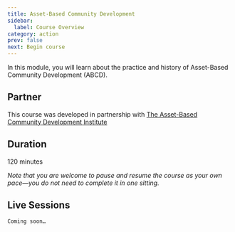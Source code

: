 ```yaml
---
title: Asset-Based Community Development
sidebar:
  label: Course Overview
category: action
prev: false
next: Begin course
---
```


In this module, you will learn about the practice and history of Asset-Based Community Development (ABCD).

## Partner

This course was developed in partnership with [The Asset-Based Community Development Institute](https://resources.depaul.edu/abcd-institute/Pages/default.aspx)

## Duration

120 minutes

_Note that you are welcome to pause and resume the course as your own pace—you do not need to complete it in one sitting._

## Live Sessions

`Coming soon…`
